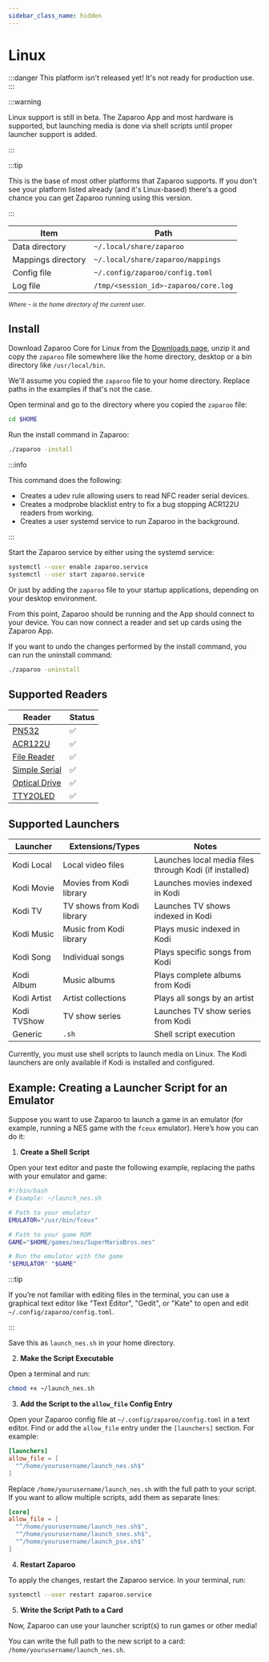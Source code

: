 ```yaml
---
sidebar_class_name: hidden
---
```


# Linux

:::danger
This platform isn't released yet! It's not ready for production use.
:::

:::warning

Linux support is still in beta. The Zaparoo App and most hardware is supported, but launching media is done via shell scripts until proper launcher support is added.

:::

:::tip

This is the base of most other platforms that Zaparoo supports. If you don't see your platform listed already (and it's Linux-based) there's a good chance you can get Zaparoo running using this version.

:::

| Item               | Path                                 |
| ------------------ | ------------------------------------ |
| Data directory     | `~/.local/share/zaparoo`             |
| Mappings directory | `~/.local/share/zaparoo/mappings`    |
| Config file        | `~/.config/zaparoo/config.toml`      |
| Log file           | `/tmp/<session_id>-zaparoo/core.log` |

<small>_Where `~` is the home directory of the current user._</small>

## Install

Download Zaparoo Core for Linux from the [Downloads page](/downloads/), unzip it and copy
the `zaparoo` file somewhere like the home directory, desktop or a bin directory like `/usr/local/bin`.

We'll assume you copied the `zaparoo` file to your home directory. Replace paths in the examples if that's not the case.

Open terminal and go to the directory where you copied the `zaparoo` file:

```bash
cd $HOME
```

Run the install command in Zaparoo:

```bash
./zaparoo -install
```

:::info

This command does the following:

- Creates a udev rule allowing users to read NFC reader serial devices.
- Creates a modprobe blacklist entry to fix a bug stopping ACR122U readers from working.
- Creates a user systemd service to run Zaparoo in the background.

:::

Start the Zaparoo service by either using the systemd service:

```bash
systemctl --user enable zaparoo.service
systemctl --user start zaparoo.service
```

Or just by adding the `zaparoo` file to your startup applications, depending on your desktop environment.

From this point, Zaparoo should be running and the App should connect to your device. You can now connect a reader and set up cards using the Zaparoo App.

If you want to undo the changes performed by the install command, you can run the uninstall command:

```bash
./zaparoo -uninstall
```

## Supported Readers

| Reader                                          | Status |
|-------------------------------------------------|--------|
| [PN532](/docs/readers/nfc/pn532-usb)               | ✅      |
| [ACR122U](/docs/readers/nfc/acr122u)       | ✅      |
| [File Reader](/docs/readers/file)          | ✅      |
| [Simple Serial](/docs/readers/simple-serial) | ✅      |
| [Optical Drive](/docs/readers/optical-drive) | ✅      |
| [TTY2OLED](/docs/readers/tty2oled)         | ✅      |

## Supported Launchers

| Launcher | Extensions/Types | Notes |
|----------|-----------------|-------|
| Kodi Local | Local video files | Launches local media files through Kodi (if installed) |
| Kodi Movie | Movies from Kodi library | Launches movies indexed in Kodi |
| Kodi TV | TV shows from Kodi library | Launches TV shows indexed in Kodi |
| Kodi Music | Music from Kodi library | Plays music indexed in Kodi |
| Kodi Song | Individual songs | Plays specific songs from Kodi |
| Kodi Album | Music albums | Plays complete albums from Kodi |
| Kodi Artist | Artist collections | Plays all songs by an artist |
| Kodi TVShow | TV show series | Launches TV show series from Kodi |
| Generic | `.sh` | Shell script execution |

Currently, you must use shell scripts to launch media on Linux. The Kodi launchers are only available if Kodi is installed and configured.

## Example: Creating a Launcher Script for an Emulator

Suppose you want to use Zaparoo to launch a game in an emulator (for example, running a NES game with the `fceux` emulator). Here’s how you can do it:

1. **Create a Shell Script**

Open your text editor and paste the following example, replacing the paths with your emulator and game:

```bash
#!/bin/bash
# Example: ~/launch_nes.sh

# Path to your emulator
EMULATOR="/usr/bin/fceux"

# Path to your game ROM
GAME="$HOME/games/nes/SuperMarioBros.nes"

# Run the emulator with the game
"$EMULATOR" "$GAME"
```

:::tip

If you’re not familiar with editing files in the terminal, you can use a graphical text editor like "Text Editor", "Gedit", or "Kate" to open and edit `~/.config/zaparoo/config.toml`.

:::

Save this as `launch_nes.sh` in your home directory.

2. **Make the Script Executable**

Open a terminal and run:

```bash
chmod +x ~/launch_nes.sh
```

3. **Add the Script to the `allow_file` Config Entry**

Open your Zaparoo config file at `~/.config/zaparoo/config.toml` in a text editor. Find or add the `allow_file` entry under the `[launchers]` section. For example:

```toml
[launchers]
allow_file = [
  "^/home/yourusername/launch_nes.sh$"
]
```

Replace `/home/yourusername/launch_nes.sh` with the full path to your script.  
If you want to allow multiple scripts, add them as separate lines:

```toml
[core]
allow_file = [
  "^/home/yourusername/launch_nes.sh$",
  "^/home/yourusername/launch_snes.sh$",
  "^/home/yourusername/launch_psx.sh$"
]
```

4. **Restart Zaparoo**

To apply the changes, restart the Zaparoo service. In your terminal, run:

```bash
systemctl --user restart zaparoo.service
```

5. **Write the Script Path to a Card**

Now, Zaparoo can use your launcher script(s) to run games or other media!

You can write the full path to the new script to a card: `/home/yourusername/launch_nes.sh`.
